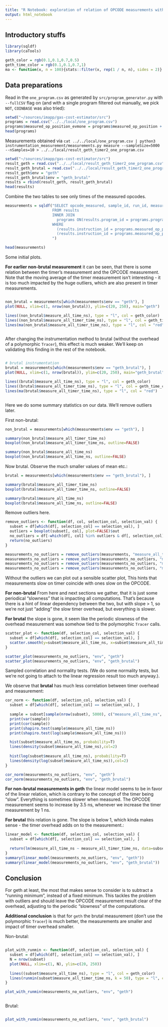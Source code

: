 ```yaml
---
title: "R Notebook: exploration of relation of OPCODE measurements with timer overhead measurements"
output: html_notebook
---
```


## Introductory stuffs
```r
library(sqldf)
library(caTools)

geth_color = rgb(0.1,0.1,0.7,0.5)
geth_time_color = rgb(0.1,0.1,0.7,1)
ma <- function(x, n = 100){stats::filter(x, rep(1 / n, n), sides = 2)}
```

<style>
  .superbigimage{
      overflow-x:scroll;
      white-space: nowrap;
  }
  .superbigimage img{
     max-width: none;
  }
</style>

## Data preparations

Read in the `one_program.csv` as generated by `src/program_generator.py` with `--fullCSV` flag on (and with a single program filtered out manually, we pick `NOT`, `COINBASE` was also tried):
```r
setwd("~/sources/imapp/gas-cost-estimator/src")
programs = read.csv("../../local/one_program.csv")
programs$measured_op_position_evmone = programs$measured_op_position + 1
head(programs)
```

Measurements obtained via `cat ../../local/one_program.csv | python3 instrumentation_measurement/measurements.py measure --sampleSize=5000 --nSamples=10 > ../../local/result_geth_timer2_one_program.csv`

```r
setwd("~/sources/imapp/gas-cost-estimator/src")
result_geth = read.csv("../../local/result_geth_timer2_one_program.csv")
result_geth_brutal = read.csv("../../local/result_geth_timer2_one_program_brutal.csv")
result_geth$env = "geth"
result_geth_brutal$env = "geth_brutal"
results = rbind(result_geth, result_geth_brutal)
head(results)
```

Combine the two tables to see only times of the measured opcodes.

```r
measurements = sqldf("SELECT opcode_measured, sample_id, run_id, measure_all_time_ns, measure_all_timer_time_ns, env
                     FROM results
                     INNER JOIN
                       programs ON(results.program_id = programs.program_id)
                     WHERE
                       (results.instruction_id = programs.measured_op_position AND results.env = 'geth') OR
                       (results.instruction_id = programs.measured_op_position AND results.env = 'geth_brutal')
                     ")

head(measurements)
```

Some initial plots.

**For earlier non-brutal measurement** it can be seen, that there is some relation between the timer's measurement and the OPCODE measurement.
Note that the moving average of the timer measurement isn't interesting - it is too much impacted by the huge outliers, which are also present in timer measurements.

<div class="superbigimage">
```r
non_brutal = measurements[which(measurements$env == "geth"), ]
plot(NULL, xlim=c(1, nrow(non_brutal)), ylim=c(20, 250), main="geth")

lines((non_brutal$measure_all_time_ns), type = "l", col = geth_color)
lines((non_brutal$measure_all_timer_time_ns), type = "l", col = geth_time_color)
lines(ma(non_brutal$measure_all_timer_time_ns), type = "l", col = "red")

```
</div>


After changing the instrumentation method to brutal (without the overhead of a polymorphic `Tracer`), this effect is much weaker.
We'll keep on validating this finding in the rest of the notebook.

<div class="superbigimage">
```r
# brutal instrumentation
brutal = measurements[which(measurements$env == "geth_brutal"), ]
plot(NULL, xlim=c(1, nrow(brutal)), ylim=c(20, 250), main="geth_brutal")

lines((brutal$measure_all_time_ns), type = "l", col = geth_color)
lines((brutal$measure_all_timer_time_ns), type = "l", col = geth_time_color)
lines(ma(brutal$measure_all_timer_time_ns), type = "l", col = "red")
```
</div>

Here we do some summary statistics on our data.
We'll remove outliers later.

First non-brutal:

```r
non_brutal = measurements[which(measurements$env == "geth"), ]

summary(non_brutal$measure_all_timer_time_ns)
boxplot(non_brutal$measure_all_timer_time_ns, outline=FALSE)

summary(non_brutal$measure_all_time_ns)
boxplot(non_brutal$measure_all_time_ns, outline=FALSE)
```

Now brutal. Observe the much smaller values of mean etc.:

```r
brutal = measurements[which(measurements$env == "geth_brutal"), ]

summary(brutal$measure_all_timer_time_ns)
boxplot(brutal$measure_all_timer_time_ns, outline=FALSE)

summary(brutal$measure_all_time_ns)
boxplot(brutal$measure_all_time_ns, outline=FALSE)
```

Remove outliers here.

```r
remove_outliers <- function(df, col, selection_col, selection_val) {
  subset = df[which(df[, selection_col] == selection_val), ]
  outliers = boxplot(subset[, col], plot=FALSE)$out
  no_outliers = df[-which(df[, col] %in% outliers & df[, selection_col] == selection_val), ]
  return(no_outliers)
}

measurements_no_outliers = remove_outliers(measurements, "measure_all_time_ns", "env", "geth")
measurements_no_outliers = remove_outliers(measurements_no_outliers, "measure_all_timer_time_ns", "env", "geth")
measurements_no_outliers = remove_outliers(measurements_no_outliers, "measure_all_time_ns", "env", "geth_brutal")
measurements_no_outliers = remove_outliers(measurements_no_outliers, "measure_all_timer_time_ns", "env", "geth_brutal")
```


Without the outliers we can plot out a sensible scatter plot, This hints that measurements slow on timer coincide with ones slow on the OPCODE.

**For non-brutal** From here and next sections we gather, that it is just some periodical "slowness" that is impacting all computations.
That's because there is a hint of linear dependency between the two, but with slope > 1, so we're not just "adding" the slow timer overhead, but everything is slower.

**For brutal** the slope is gone, it seem like the periodic slowness of the overhead measurement was somehow tied to the polymorphic `Tracer` calls.

```r
scatter_plot <- function(df, selection_col, selection_val) {
  subset = df[which(df[, selection_col] == selection_val), ]
  scatter.smooth(y=subset$measure_all_time_ns, x=subset$measure_all_timer_time_ns)
}

scatter_plot(measurements_no_outliers, "env", "geth")
scatter_plot(measurements_no_outliers, "env", "geth_brutal")
```

Sampled correlation and normality tests. (We do some normality tests, but we're not going to attach to the linear regression result too much anyway.).

We observe that **brutal** has much less correlation between timer overhead and measurement:

```r
cor_norm <- function(df, selection_col, selection_val) {
  subset = df[which(df[, selection_col] == selection_val), ]
  
  sample = subset[sample(nrow(subset), 5000), c("measure_all_time_ns", "measure_all_timer_time_ns")]
  print(var(sample))
  print(cor(sample))
  print(shapiro.test(sample$measure_all_time_ns))
  print(shapiro.test(log(sample$measure_all_time_ns)))

  hist(subset$measure_all_time_ns, probability=T)
  lines(density(subset$measure_all_time_ns),col=2) 
  
  hist(log(subset$measure_all_time_ns), probability=T)
  lines(density(log(subset$measure_all_time_ns)),col=2) 
}

cor_norm(measurements_no_outliers, "env", "geth")
cor_norm(measurements_no_outliers, "env", "geth_brutal")
```

**For non-brutal measurements in geth** the linear model seems to be in favor of the linear relation, which is contrary to the concept of the timer being "slow".
Everything is sometimes slower when measured.
The OPCODE measurement seems to increase by 3.5 ns, whenever we increase the timer measurement by 1 ns.

**For brutal** this relation is gone. The slope is below 1, which kinda makes sense - the timer overhead adds on to the measurement.:

```r
linear_model <- function(df, selection_col, selection_val) {
  subset = df[which(df[, selection_col] == selection_val), ]
  
  return(lm(measure_all_time_ns ~ measure_all_timer_time_ns, data=subset))
}
summary(linear_model(measurements_no_outliers, "env", "geth"))
summary(linear_model(measurements_no_outliers, "env", "geth_brutal"))
```

## Conclusion

For geth at least, the most that makes sense to consider is to subtract a "running minimum", instead of a fixed minimum.
This tackles the problem with outliers and should leave the OPCODE measurement result clear of the overhead,
adjusting to the periodic "slowness" of the computations.

**Additional conclusion** is that for `geth` the brutal measurement (don't use the polymorphic `Tracer`) is much better, the measurements are smaller and impact of timer overhead smaller.

Non-brutal:

<div class="superbigimage">
```r
plot_with_runmin <- function(df, selection_col, selection_val) {
  subset = df[which(df[, selection_col] == selection_val), ]
  N = nrow(subset)
  plot(NULL, xlim=c(1, N), ylim=c(20, 250))
  
  lines((subset$measure_all_time_ns), type = "l", col = geth_color)
  lines(runmin(subset$measure_all_timer_time_ns, k = 50), type = "l", col = geth_time_color)
}

plot_with_runmin(measurements_no_outliers, "env", "geth")
```
</div>

Brutal:

<div class="superbigimage">
```r
plot_with_runmin(measurements_no_outliers, "env", "geth_brutal")
```
</div>

